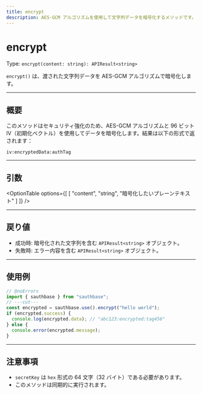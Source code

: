 ```yaml
---
title: encrypt
description: AES-GCM アルゴリズムを使用して文字列データを暗号化するメソッドです。
---
```



# encrypt

Type: `encrypt(content: string): APIResult<string>`

`encrypt()` は、渡された文字列データを AES-GCM アルゴリズムで暗号化します。

---

## 概要

このメソッドはセキュリティ強化のため、AES-GCM アルゴリズムと 96 ビット IV（初期化ベクトル）を使用してデータを暗号化します。結果は以下の形式で返されます：

```
iv:encryptedData:authTag
```

---

## 引数

<OptionTable
options={[
  [
    "content",
    "string",
    "暗号化したいプレーンテキスト"
  ]
]}
/>

---

## 戻り値

- 成功時: 暗号化された文字列を含む `APIResult<string>` オブジェクト。
- 失敗時: エラー内容を含む `APIResult<string>` オブジェクト。

---

## 使用例

```ts filename="TypeScript" showLineNumbers twoslash
// @noErrors
import { sauthbase } from "sauthbase";
// ---cut---
const encrypted = sauthbase.use().encrypt("hello world");
if (encrypted.success) {
  console.log(encrypted.data); // "abc123:encrypted:tag456"
} else {
  console.error(encrypted.message);
}
```

---

## 注意事項

- `secretKey` は `hex` 形式の 64 文字（32 バイト）である必要があります。
- このメソッドは同期的に実行されます。

